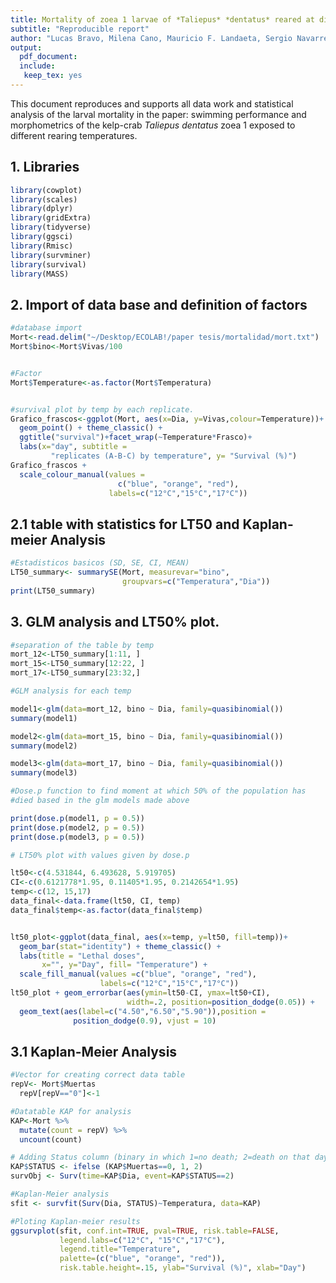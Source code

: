 ```yaml
---
title: Mortality of zoea 1 larvae of *Taliepus* *dentatus* reared at different temperatures
subtitle: "Reproducible report"
author: "Lucas Bravo, Milena Cano, Mauricio F. Landaeta, Sergio Navarrete, Simone Baldanzi"
output:
  pdf_document: 
  include:
   keep_tex: yes
---
```


This document reproduces and supports all data work and statistical
analysis of the larval mortality in the paper: swimming performance and
morphometrics of the kelp-crab *Taliepus dentatus* zoea 1 exposed to
different rearing temperatures.

## 1. Libraries

```r
library(cowplot)
library(scales)
library(dplyr)
library(gridExtra)
library(tidyverse)
library(ggsci)
library(Rmisc)
library(survminer)
library(survival)
library(MASS)
```

## 2. Import of data base and definition of factors

```r

#database import
Mort<-read.delim("~/Desktop/ECOLAB!/paper tesis/mortalidad/mort.txt")
Mort$bino<-Mort$Vivas/100


#Factor
Mort$Temperature<-as.factor(Mort$Temperatura)


#survival plot by temp by each replicate. 
Grafico_frascos<-ggplot(Mort, aes(x=Dia, y=Vivas,colour=Temperature))+
  geom_point() + theme_classic() +
  ggtitle("survival")+facet_wrap(~Temperature*Frasco)+
  labs(x="day", subtitle =
         "replicates (A-B-C) by temperature", y= "Survival (%)")
Grafico_frascos +
  scale_colour_manual(values =
                        c("blue", "orange", "red"),
                      labels=c("12°C","15°C","17°C"))
```

## 2.1 table with statistics for LT50 and Kaplan-meier Analysis

```r
#Estadisticos basicos (SD, SE, CI, MEAN)
LT50_summary<- summarySE(Mort, measurevar="bino",
                         groupvars=c("Temperatura","Dia"))
print(LT50_summary)
```

## 3. GLM analysis and LT50% plot.

```r

#separation of the table by temp 
mort_12<-LT50_summary[1:11, ]
mort_15<-LT50_summary[12:22, ]
mort_17<-LT50_summary[23:32,]

#GLM analysis for each temp

model1<-glm(data=mort_12, bino ~ Dia, family=quasibinomial())
summary(model1)

model2<-glm(data=mort_15, bino ~ Dia, family=quasibinomial())
summary(model2)

model3<-glm(data=mort_17, bino ~ Dia, family=quasibinomial())
summary(model3)

#Dose.p function to find moment at which 50% of the population has
#died based in the glm models made above

print(dose.p(model1, p = 0.5))
print(dose.p(model2, p = 0.5))
print(dose.p(model3, p = 0.5))

# LT50% plot with values given by dose.p

lt50<-c(4.531844, 6.493628, 5.919705)
CI<-c(0.6121778*1.95, 0.11405*1.95, 0.2142654*1.95)
temp<-c(12, 15,17)
data_final<-data.frame(lt50, CI, temp)
data_final$temp<-as.factor(data_final$temp)


lt50_plot<-ggplot(data_final, aes(x=temp, y=lt50, fill=temp))+ 
  geom_bar(stat="identity") + theme_classic() + 
  labs(title = "Lethal doses", 
       x="", y="Day", fill= "Temperature") + 
  scale_fill_manual(values =c("blue", "orange", "red"),
                    labels=c("12°C","15°C","17°C")) 
lt50_plot + geom_errorbar(aes(ymin=lt50-CI, ymax=lt50+CI),
                          width=.2, position=position_dodge(0.05)) +
  geom_text(aes(label=c("4.50","6.50","5.90")),position =
              position_dodge(0.9), vjust = 10) 

```

## 3.1 Kaplan-Meier Analysis

```r

#Vector for creating correct data table
repV<- Mort$Muertas 
  repV[repV=="0"]<-1

#Datatable KAP for analysis
KAP<-Mort %>%
  mutate(count = repV) %>%
  uncount(count)

# Adding Status column (binary in which 1=no death; 2=death on that day)
KAP$STATUS <- ifelse (KAP$Muertas==0, 1, 2)
survObj <- Surv(time=KAP$Dia, event=KAP$STATUS==2)

#Kaplan-Meier analysis 
sfit <- survfit(Surv(Dia, STATUS)~Temperatura, data=KAP)

#Ploting Kaplan-meier results
ggsurvplot(sfit, conf.int=TRUE, pval=TRUE, risk.table=FALSE, 
           legend.labs=c("12°C", "15°C","17°C"),
           legend.title="Temperature",  
           palette=(c("blue", "orange", "red")), 
           risk.table.height=.15, ylab="Survival (%)", xlab="Day")
```
